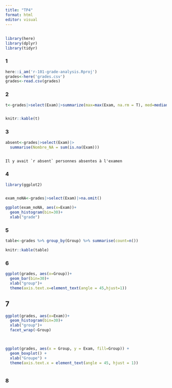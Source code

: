 ```yaml
---
title: "TP4"
format: html
editor: visual
---
```


## 

```r
library(here)
library(dplyr)
library(tidyr)
```

### 1

```r
here::i_am('r-101-grade-analysis.Rproj')
grades<-here('grades.csv')
grades<-read.csv(grades)

```

### 2

```r
t<-grades|>select(Exam)|>summarize(max=max(Exam, na.rm = T), med=median(Exam, na.rm = T), min=min(Exam,na.rm=T))


knitr::kable(t)


```

### 3

```r

absent<-grades|>select(Exam)|>
  summarise(Nombre_NA = sum(is.na(Exam)))
  


```

```         
Il y avait `r absent` personnes absentes à l'examen
```

### 4

```r

library(ggplot2)


exam_noNA<-grades|>select(Exam)|>na.omit()

ggplot(exam_noNA, aes(x=Exam))+
  geom_histogram(bin=30)+
  xlab("grade")

```

### 5

```r
table<-grades %>% group_by(Group) %>% summarise(count=n())

knitr::kable(table)
```

### 6

```r



ggplot(grades, aes(x=Group))+
  geom_bar(bin=30)+
  xlab("group")+
  theme(axis.text.x=element_text(angle = 45,hjust=1))
```

## 7

```r

ggplot(grades, aes(x=Exam))+
  geom_histogram(bin=30)+
  xlab("group")+
  facet_wrap(~Group)
  

```

```{}
```

```r
ggplot(grades, aes(x = Group, y = Exam, fill=Group)) +
  geom_boxplot() +
  xlab("Groupe") +
  theme(axis.text.x = element_text(angle = 45, hjust = 1)) 
 
```

### 8

```r

```
